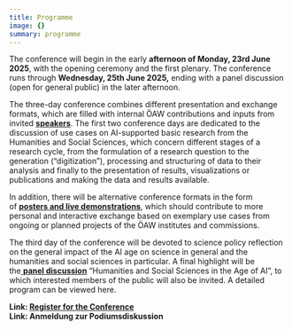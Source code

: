 ```yaml
---
title: Programme
image: {}
summary: programme
---
```

The conference will begin in the early **afternoon of Monday, 23rd June 2025**, with the opening ceremony and the first plenary. The conference runs through **Wednesday, 25th June 2025,** ending with a panel discussion (open for general public) in the later afternoon.

The three-day conference combines different presentation and exchange formats, which are filled with internal ÖAW contributions and inputs from invited [**speakers**](https://indico.global/event/14080/page/4355-plenaries). The first two conference days are dedicated to the discussion of use cases on AI-supported basic research from the Humanities and Social Sciences, which concern different stages of a research cycle, from the formulation of a research question to the generation (“digitization”), processing and structuring of data to their analysis and finally to the presentation of results, visualizations or publications and making the data and results available.

In addition, there will be alternative conference formats in the form of [**posters and live demonstrations**](https://indico.global/event/14080/page/4353-posterlive-demos), which should contribute to more personal and interactive exchange based on exemplary use cases from ongoing or planned projects of the ÖAW institutes and commissions.

The third day of the conference will be devoted to science policy reflection on the general impact of the AI age on science in general and the humanities and social sciences in particular. A final highlight will be the[ **panel discussion**](https://indico.global/event/14080/page/4354-panel-discussion) “Humanities and Social Sciences in the Age of AI”, to which interested members of the public will also be invited. A detailed program can be viewed here.

**Link: [Register for the Conference](https://aimeetshss.acdh-ch-dev.oeaw.ac.at/en/registration)**\
**Link: Anmeldung zur Podiumsdiskussion**
